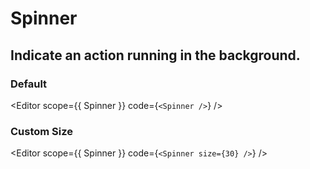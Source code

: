 
<Spacer y={0.6} />

# Spinner

<Spacer y={0.8} />

## Indicate an action running in the background.

<Spacer y={2} />

### Default

<Editor
  scope={{ Spinner }}
  code={`
<Spinner />
`}
/>

<Spacer y={2} />

### Custom Size

<Editor
  scope={{ Spinner }}
  code={`
<Spinner size={30} />
`}
/>

<Spacer y={4} />
